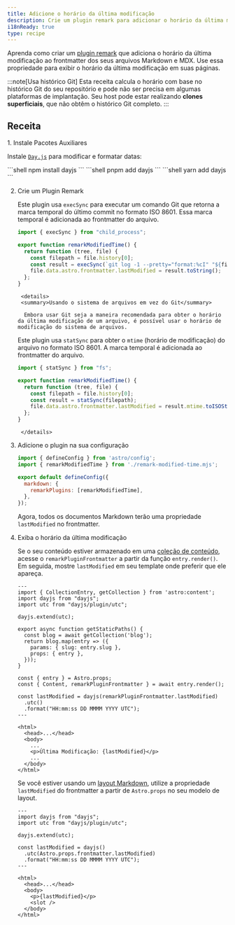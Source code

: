 ```yaml
---
title: Adicione o horário da última modificação
description: Crie um plugin remark para adicionar o horário da última modificação aos seus arquivos Markdown e MDX.
i18nReady: true
type: recipe
---
```


Aprenda como criar um [plugin remark](https://github.com/remarkjs/remark) que adiciona o horário da última modificação ao frontmatter dos seus arquivos Markdown e MDX. Use essa propriedade para exibir o horário da última modificação em suas páginas.

:::note[Usa histórico Git]
Esta receita calcula o horário com base no histórico Git do seu repositório e pode não ser precisa em algumas plataformas de implantação. Seu host pode estar realizando **clones superficiais**, que não obtêm o histórico Git completo.
:::

## Receita

<Steps>
1. Instale Pacotes Auxiliares

   Instale [`Day.js`](https://www.npmjs.com/package/dayjs) para modificar e formatar datas:

   <PackageManagerTabs>
     <Fragment slot="npm">
       ```shell
       npm install dayjs
       ```
     </Fragment>
     <Fragment slot="pnpm">
       ```shell
       pnpm add dayjs
       ```
     </Fragment>
     <Fragment slot="yarn">
       ```shell
       yarn add dayjs
       ```
     </Fragment>
   </PackageManagerTabs>

2. Crie um Plugin Remark

    Este plugin usa `execSync` para executar um comando Git que retorna a marca temporal do último commit no formato ISO 8601. Essa marca temporal é adicionada ao frontmatter do arquivo.

     ```js title="remark-modified-time.mjs"
     import { execSync } from "child_process";

     export function remarkModifiedTime() {
       return function (tree, file) {
         const filepath = file.history[0];
         const result = execSync(`git log -1 --pretty="format:%cI" "${filepath}"`);
         file.data.astro.frontmatter.lastModified = result.toString();
       };
     }
     ```
		<details>
		<summary>Usando o sistema de arquivos em vez do Git</summary>

		 Embora usar Git seja a maneira recomendada para obter o horário da última modificação de um arquivo, é possível usar o horário de modificação do sistema de arquivos.
     Este plugin usa `statSync` para obter o `mtime` (horário de modificação) do arquivo no formato ISO 8601. A marca temporal é adicionada ao frontmatter do arquivo.
     
     ```js title="remark-modified-time.mjs"
     import { statSync } from "fs";

     export function remarkModifiedTime() {
       return function (tree, file) {
         const filepath = file.history[0];
         const result = statSync(filepath);
         file.data.astro.frontmatter.lastModified = result.mtime.toISOString();
       };
     }
     ```
		</details>

3. Adicione o plugin na sua configuração

   ```js title="astro.config.mjs"
   import { defineConfig } from 'astro/config';
   import { remarkModifiedTime } from './remark-modified-time.mjs';

   export default defineConfig({
     markdown: {
       remarkPlugins: [remarkModifiedTime],
     },
   });
   ```

   Agora, todos os documentos Markdown terão uma propriedade `lastModified` no frontmatter.

4. Exiba o horário da última modificação

   Se o seu conteúdo estiver armazenado em uma [coleção de conteúdo](/pt-br/guides/content-collections/), acesse o `remarkPluginFrontmatter` a partir da função `entry.render()`. Em seguida, mostre `lastModified` em seu template onde preferir que ele apareça.

   ```astro title="src/pages/posts/[slug].astro" {3-4,6,17,19-21,28}
   ---
   import { CollectionEntry, getCollection } from 'astro:content';
   import dayjs from "dayjs";
   import utc from "dayjs/plugin/utc";

   dayjs.extend(utc);

   export async function getStaticPaths() {
     const blog = await getCollection('blog');
     return blog.map(entry => ({
       params: { slug: entry.slug },
       props: { entry },
     }));
   }

   const { entry } = Astro.props;
   const { Content, remarkPluginFrontmatter } = await entry.render();

   const lastModified = dayjs(remarkPluginFrontmatter.lastModified)
     .utc()
     .format("HH:mm:ss DD MMMM YYYY UTC");
   ---

   <html>
     <head>...</head>
     <body>
       ...
       <p>Última Modificação: {lastModified}</p>
       ...
     </body>
   </html>
   ```

   Se você estiver usando um [layout Markdown](/pt-br/basics/layouts/#markdown-layouts), utilize a propriedade `lastModified` do frontmatter a partir de `Astro.props` no seu modelo de layout.

   ```astro title="src/layouts/BlogLayout.astro" {2-3,5,7-9,15}
   ---
   import dayjs from "dayjs";
   import utc from "dayjs/plugin/utc";

   dayjs.extend(utc);

   const lastModified = dayjs()
     .utc(Astro.props.frontmatter.lastModified)
     .format("HH:mm:ss DD MMMM YYYY UTC");
   ---

   <html>
     <head>...</head>
     <body>
       <p>{lastModified}</p>
       <slot />
     </body>
   </html>
   ```
</Steps>
